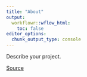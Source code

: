 ```yaml
---
title: "About"
output:
  workflowr::wflow_html:
    toc: false
editor_options:
  chunk_output_type: console
---
```


Describe your project.

[Source](https://github.com/julianmatthewman/Eczema_outcomes)